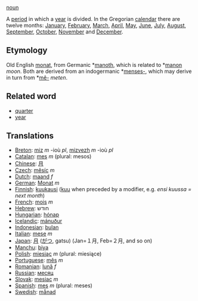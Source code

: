 [[noun]]

A [[period]] in which a [[year]] is divided. In the Gregorian [[calendar]] there are twelve months: [[January]], [[February]], [[March]], [[April]], [[May]], [[June]], [[July]], [[August]], [[September]], [[October]], [[November]] and [[December]].

==Etymology==
Old English [[monat]], from Germanic *[[manoth]], which is related to *[[manon]] ''moon''. Both are derived from an indogermanic *[[menses-]], which may derive in turn from *[[mê-]] ''meten''.

==Related word==

* [[quarter]] 
* [[year]]
==Translations==
*[[Breton]]: [[miz]] ''m'' -ioù ''pl'', [[mizvezh]] ''m'' -ioù ''pl''
*[[Catalan]]: [[mes]] ''m'' (plural: mesos)
*[[Chinese]]: [[月]]
*[[Czech]]: [[měsíc]] ''m''
*[[Dutch]]: [[maand]] ''f''
*[[German]]: [[Monat]] ''m''
*[[Finnish]]: [[kuukausi]] ([[kuu]] when preceded by a modifier, e.g. ''ensi kuussa = next month'')
*[[French]]: [[mois]] ''m''
*[[Hebrew]]: חודש
*[[Hungarian]]: [[hónap]]
*[[Icelandic]]: [[mánuður]]
*[[Indonesian]]: [[bulan]]
*[[Italian]]: [[mese]] ''m''
*[[Japan]]: [[月]] ([[がつ]], gatsu) (Jan=１月, Feb=２月, and so on)
*[[Manchu]]: [[biya]]
*[[Polish]]: [[miesiąc]] ''m'' (plural: miesiące)
*[[Portuguese]]: [[mês]] ''m''
*[[Romanian]]: [[lună]] ''f''
*[[Russian]]: [[месяц]]
*[[Slovak]]: [[mesiac]] ''m''
*[[Spanish]]: [[mes]] ''m'' (plural: meses)
*[[Swedish]]: [[månad]]